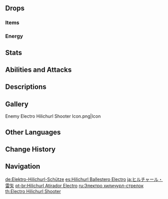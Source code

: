 {{Enemy Infobox
|image    = Enemy Electro Hilichurl Shooter.png
|dmgtype  = Electro
|weakpoint = yes
|family   = Hilichurls
|type     = Common Enemies
|group    = Hilichurl Shooters
}}
{{Enemy Intro}}

==Drops==
===Items===
{{Drops Table|type=Hilichurl Shooters}}

===Energy===
{{Energy Drops
|hp1   = 60
|p1    = 1
|hp2   = 0
|p2    = 1
}}

==Stats==
{{Enemy Stats|hp_ratio=.8|atk_ratio=1.35|hp_type=1}}

==Abilities and Attacks==
{{Enemy Attacks
|name_1 = Thunder Arrow
|file_1 = Electro Hilichurl Shooter Aimed Shot
|desc_1 = Charges as Electro energy accumulates on their arrowhead, before firing an arrow at the player, dealing '''100% ATK''' as {{Color|Electro DMG}}.
* '''Multishot:''' Some Hilichurl Shooters, mostly those in the [[Spiral Abyss]], [[Domains]], or overworld events/challenges, are capable of firing five arrows at a time, covering a ~45 degree arc in front of them.
|caption_1 = Normal
|file_1_2 = Electro Hilichurl Shooter Aimed Shot Enhanced
|caption_1_2 = Multishot
}}

==Descriptions==
{{Description|The primitive wandering inhabitants of Teyvat's wildernesses.<br />These archers wield simple crossbows, and their arrowheads are crafted from carved Electro Crystals that will deliver an electric shock upon impact. They say that hilichurl archers of exceptional skill can fire five crossbow bolts at once–a most impressive feat indeed.|[[Archive]]}}

==Gallery==
<gallery>
Enemy Electro Hilichurl Shooter Icon.png|Icon
</gallery>

==Other Languages==
{{Other Languages
|en      = Electro Hilichurl Shooter
|zhs     = 雷箭丘丘人
|zhs_rm  = Léi Jiàn Qiūqiū-rén
|zht     = 雷箭丘丘人
|zht_rm  = Léi Jiàn Qiūqiū-rén
|zh_tl   = Thunder Arrow Hilichurl
|ja      = ヒルチャール・雷矢
|ja_rm   = Hiruchaaru - Raishi{{Assumed}}
|ja_tl   = Hilichurl - Thunder Arrow
|ko      = 츄츄 번개 궁수
|ko_rm   = Chyuchyu Beongae Gungsu
|ko_tl   = Hilichurl Lightning Archer
|es      = Hilichurl Ballestero Electro
|es_tl   = Electro Hilichurl Crossbowman
|fr      = Arbalétrier Brutocollinus Électro
|fr_tl   = Electro Hilichurl Crossbowman
|ru      = Электро хиличурл-стрелок
|ru_tl   = Electro Hilichurl Shooter
|th      = Electro Hilichurl Shooter
|vi      = Hilichurl Lôi Tiễn
|vi_tl   = Electro Arrow Hilichurl
|de      = Elektro-Hilichurl-Schütze
|de_tl   = Electro Hilichurl Shooter
|id      = Electro Hilichurl Shooter
|pt      = Hilichurl Atirador Electro
|pt_tl   = 
|tr      = Elektrik Dağ Yabanisi Nişancısı
|tr_tl   = 
|it      = Hilichurl balestriere di Electro
|it_tl   = 
}}

==Change History==
{{Change History|1.0}}

==Navigation==
{{Enemy Navbox|type=Common}}

[[de:Elektro-Hilichurl-Schütze]]
[[es:Hilichurl Ballestero Electro]]
[[ja:ヒルチャール・雷矢]]
[[pt-br:Hilichurl Atirador Electro]]
[[ru:Электро хиличурл-стрелок]]
[[th:Electro Hilichurl Shooter]]